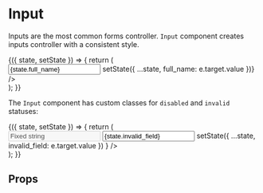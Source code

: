 


<Meta title="Forms/Components/Input" component={Input} />

# Input

Inputs are the most common forms controller.
`Input` component creates inputs controller with a consistent style.

<Canvas>
    <Story name="Default">
        <FormsStoryWrapper initialState={{ full_name: '' }}>
            {({ state, setState }) => {
                return (
                    <div style={{ width: 400 }}>
                        <Field label="Full Name">
                            <Input
                                placeholder="Insert your name..."
                                value={state.full_name}
                                onChange={(e) => setState({ ...state, full_name: e.target.value })}
                            />
                        </Field>
                    </div>
                );
            }}
        </FormsStoryWrapper>
    </Story>
</Canvas>

The `Input` component has custom classes for `disabled` and `invalid` statuses:

<Canvas>
    <Story name="Disabled and Invalid">
        <FormsStoryWrapper initialState={{ invalid_field: 'invalid' }}>
            {({ state, setState }) => {
                return (
                    <div style={{ width: 400 }}>
                        <Field label="Disabled cannot be changed">
                            <Input value="Fixed string" disabled={true} />
                        </Field>
                        <Field label="Invalid style">
                            <Input
                                placeholder="Type 'invalid' to see the invalid style"
                                value={state.invalid_field}
                                invalid={state.invalid_field === 'invalid'}
                                onChange={(e) =>
                                    setState({ ...state, invalid_field: e.target.value })
                                }
                            />
                        </Field>
                    </div>
                );
            }}
        </FormsStoryWrapper>
    </Story>
</Canvas>

## Props

<ArgsTable of={Input} />
